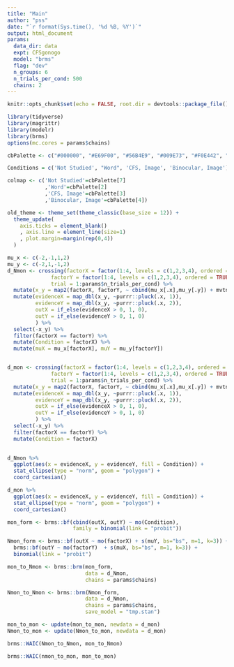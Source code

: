 ```yaml
---
title: "Main"
author: "pss"
date: "`r format(Sys.time(), '%d %B, %Y')`"
output: html_document
params:
  data_dir: data
  expt: CFSgonogo
  model: "brms"
  flag: "dev"
  n_groups: 6
  n_trials_per_cond: 500
  chains: 2
---
```


```r
knitr::opts_chunk$set(echo = FALSE, root.dir = devtools::package_file(), message = FALSE, warning = FALSE, fig.width = 7, fig.asp = 1, cache = FALSE, cache.path = paste0(file.path(devtools::package_file(), "output", "cache", params$model, params$flag, params$participant), .Platform$file.sep), fig.path = paste0(file.path(devtools::package_file(), "output", "figures", params$model, params$flag), .Platform$file.sep) )

library(tidyverse)
library(magrittr)
library(modelr)
library(brms)
options(mc.cores = params$chains)

cbPalette <- c("#000000", "#E69F00", "#56B4E9", "#009E73", "#F0E442", "#0072B2", "#D55E00", "#CC79A7")

Conditions = c('Not Studied', "Word", 'CFS, Image', 'Binocular, Image')

colmap <- c('Not Studied'=cbPalette[7]
            ,'Word'=cbPalette[2]
            ,'CFS, Image'=cbPalette[3]
            ,'Binocular, Image'=cbPalette[4])

old_theme <- theme_set(theme_classic(base_size = 12)) +
  theme_update(
    axis.ticks = element_blank()
    , axis.line = element_line(size=1)
    , plot.margin=margin(rep(0,4))
  )

```


```r
mu_x <- c(-2,-1,1,2)
mu_y <- c(-2,1,-1,2)
d_Nmon <- crossing(factorX = factor(1:4, levels = c(1,2,3,4), ordered = TRUE),
              factorY = factor(1:4, levels = c(1,2,3,4), ordered = TRUE),
              trial = 1:params$n_trials_per_cond) %>%
  mutate(x_y = map2(factorX, factorY, ~ cbind(mu_x[.x],mu_y[.y]) + mvtnorm::rmvnorm(1, mean = rep(0,2)))) %>%
  mutate(evidenceX = map_dbl(x_y, ~purrr::pluck(.x, 1)),
         evidenceY = map_dbl(x_y, ~purrr::pluck(.x, 2)),
         outX = if_else(evidenceX > 0, 1, 0),
         outY = if_else(evidenceY > 0, 1, 0)
         ) %>%
  select(-x_y) %>%
  filter(factorX == factorY) %>%
  mutate(Condition = factorX) %>%
  mutate(muX = mu_x[factorX], muY = mu_y[factorY])


d_mon <- crossing(factorX = factor(1:4, levels = c(1,2,3,4), ordered = TRUE),
              factorY = factor(1:4, levels = c(1,2,3,4), ordered = TRUE),
              trial = 1:params$n_trials_per_cond) %>%
  mutate(x_y = map2(factorX, factorY, ~ cbind(mu_x[.x],mu_x[.y]) + mvtnorm::rmvnorm(1, mean = rep(0,2)))) %>%
  mutate(evidenceX = map_dbl(x_y, ~purrr::pluck(.x, 1)),
         evidenceY = map_dbl(x_y, ~purrr::pluck(.x, 2)),
         outX = if_else(evidenceX > 0, 1, 0),
         outY = if_else(evidenceY > 0, 1, 0)
         ) %>%
  select(-x_y) %>%
  filter(factorX == factorY) %>%
  mutate(Condition = factorX)
  

```

```r

d_Nmon %>%
  ggplot(aes(x = evidenceX, y = evidenceY, fill = Condition)) +
  stat_ellipse(type = "norm", geom = "polygon") +
  coord_cartesian()

d_mon %>%
  ggplot(aes(x = evidenceX, y = evidenceY, fill = Condition)) +
  stat_ellipse(type = "norm", geom = "polygon") +
  coord_cartesian()

```



```r

mon_form <- brms::bf(cbind(outX, outY) ~ mo(Condition), 
                     family = binomial(link = "probit"))

Nmon_form <- brms::bf(outX ~ mo(factorX) + s(muY, bs="bs", m=1, k=3)) +
  brms::bf(outY ~ mo(factorY)  + s(muX, bs="bs", m=1, k=3)) +
  binomial(link = "probit")

mon_to_Nmon <- brms::brm(mon_form,
                         data = d_Nmon,
                         chains = params$chains)

Nmon_to_Nmon <- brms::brm(Nmon_form,
                         data = d_Nmon,
                         chains = params$chains,
                         save_model = "tmp.stan")

mon_to_mon <- update(mon_to_mon, newdata = d_mon)
Nmon_to_mon <- update(Nmon_to_mon, newdata = d_mon)


```


```r
brms::WAIC(Nmon_to_Nmon, mon_to_Nmon)
```


```r
brms::WAIC(nmon_to_mon, mon_to_mon)
```


